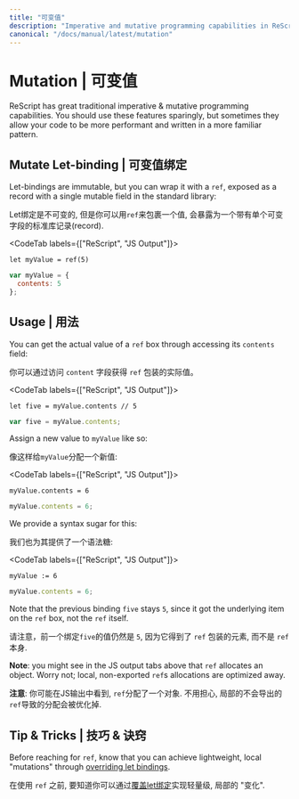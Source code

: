 ```yaml
---
title: "可变值"
description: "Imperative and mutative programming capabilities in ReScript"
canonical: "/docs/manual/latest/mutation"
---
```


# Mutation | 可变值

ReScript has great traditional imperative & mutative programming capabilities. You should use these features sparingly, but sometimes they allow your code to be more performant and written in a more familiar pattern.

## Mutate Let-binding | 可变值绑定

Let-bindings are immutable, but you can wrap it with a `ref`, exposed as a record with a single mutable field in the standard library:

Let绑定是不可变的, 但是你可以用`ref`来包裹一个值, 会暴露为一个带有单个可变字段的标准库记录(record).

<CodeTab labels={["ReScript", "JS Output"]}>

```res prelude
let myValue = ref(5)
```
```js
var myValue = {
  contents: 5
};
```

</CodeTab>

## Usage | 用法

You can get the actual value of a `ref` box through accessing its `contents` field:

你可以通过访问 `content` 字段获得 `ref` 包装的实际值。


<CodeTab labels={["ReScript", "JS Output"]}>

```res example
let five = myValue.contents // 5
```
```js
var five = myValue.contents;
```

</CodeTab>

Assign a new value to `myValue` like so:

像这样给`myValue`分配一个新值:

<CodeTab labels={["ReScript", "JS Output"]}>

```res example
myValue.contents = 6
```
```js
myValue.contents = 6;
```

</CodeTab>

We provide a syntax sugar for this:

我们也为其提供了一个语法糖: 

<CodeTab labels={["ReScript", "JS Output"]}>

```res example
myValue := 6
```
```js
myValue.contents = 6;
```

</CodeTab>

Note that the previous binding `five` stays `5`, since it got the underlying item on the `ref` box, not the `ref` itself.

请注意，前一个绑定`five`的值仍然是 `5`, 因为它得到了 `ref` 包装的元素, 而不是 `ref`本身.

**Note**: you might see in the JS output tabs above that `ref` allocates an object. Worry not; local, non-exported `ref`s allocations are optimized away.

**注意**: 你可能在JS输出中看到, `ref`分配了一个对象. 不用担心, 局部的不会导出的`ref`导致的分配会被优化掉.

## Tip & Tricks | 技巧 & 诀窍

Before reaching for `ref`, know that you can achieve lightweight, local "mutations" through [overriding let bindings](let-binding.md#binding-shadowing).

在使用 `ref` 之前, 要知道你可以通过[覆盖let绑定](let-binding.md#binding-shadowing)实现轻量级, 局部的 "变化".
